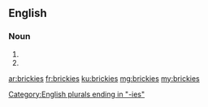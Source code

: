 ==English==

===Noun===
{{head|en|plural}}

# {{plural of|brickie|lang=en}}
# {{plural of|bricky|lang=en}}

[[Category:English plurals ending in "-ies"]]

[[ar:brickies]]
[[fr:brickies]]
[[ku:brickies]]
[[mg:brickies]]
[[my:brickies]]